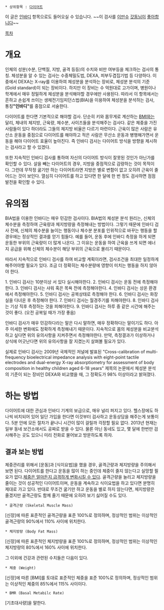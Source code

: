  * 상위항목 : [[다이어트]]
이 글은 [[인바디]] 항목으로도 들어오실 수 있습니다.
~~이 검사를 [[이만수]] [[갓동님]]이 [[SK 와이번스/2013년|좋아합니다]]~~


[[목차]]

= 개요 =
인체의 성분(수분, 단백질, 지방, 골격 등등)의 수치와 비만 여부등을 체크하는 검사의 통칭.
체성분을 알 수 있는 검사는 수중체밀도법, DEXA, 피부두겹집기법 등 다양하다. 이 중에서 DEXA는 X-ray를 이용하여 체성분을 분석하는 장비로, 체성분 분석의 기준(Gold standard)이 되는 장비이다. 하지만 이 장비는 수 억원대로 고가이며, 병원이나 학계에서 매우 정밀하게 체성분을 분석해야할 경우에만 사용된다.
따라서 이 항목에서는 흔하고 손쉽게 쓰이는 생체전기임피던스법(BIA)을 이용하여 체성분을 분석하는 검사, 통칭''' "인바디"'''를 중점으로 서술한다.

다이어트를 한다면 기본적으로 해야할 검사. 단순히 키와 몸무게로 계산하는 [[BMI]]와는 달리, 체내의 체지방, 근육량, 체수분, 사이즈들을 분석해주는 검사다. 같은 체중을 가진 사람들이 있다 하더라도 그들의 체지방 비율은 다르기 마련이다. 근육이 많은 사람은 유산소 운동을 중점으로 다이어트를 해야하고 적은 사람은 무산소 운동과 병행해가면서 운동을 해야 다이어트 효율이 높아진다. 즉 인바디 검사는 다이어트 방식을 방향을 제시하는 검사라고 할 수 있겠다.

또한 지속적인 인바디 검사를 통하여 자신의 다이어트 방식이 잘못된 것인가 아닌가를 확인할 수 있다. 살을 빼는 다이어트의 경우, 지방을 중점적으로 감량하는 것이 목적이다. 그런데 무작정 굶기만 하는 다이어트라면 지방은 별로 변함이 없고 오히려 근육이 줄어드는 것이 보인다. 열심히 다이어트를 하고 있다면 한 달에 한 번 정도 검사하면 점점 발전을 확인할 수 있다.
= 유의점 =
BIA법을 이용한 인바디는 매우 민감한 검사이다. BIA법의 체성분 분석 원리는, 신체의 체수분을 측정하여 근육량과 체지방량을 측정해내는 방법이다. 그렇기 때문에 인바디 검사 전에, 신체의 체수분을 늘이는 행동이나 체수분 분포를 인위적으로 바꾸는 행동을 할 경우에는 정상적인 결과를 얻기 힘들다. 예를 들어, 운동 후에 인바디 측정을 하게 되면 운동한 부위의 근육량이 더 많게 나온다. 그 이유는 운동을 하여 근육을 쓰게 되면 에너지 공급을 위해 신체의 체수분이 해당 부위의 근육으로 몰리기 때문이다.

따라서 지속적으로 인바디 검사를 하여 비교할 계획이라면, 검사조건을 최대한 일정하게 해주어야할 필요가 있다. 조금 더 정확히는 체수분량에 영향이 미치는 행동을 하지 않아야 한다.

1. 인바디 검사는 10분이상 서 있다 실시해야한다.
2. 인바디 검사는 운동 전에 측정해야한다.
3. 인바디 검사는 샤워 혹은 목욕 전에 측정해야한다.
4. 인바디 검사는 상온 환경에서 측정해야한다.
5. 인바디 검사는 공복상태로 측정해야 한다.
6. 인바디 검사는 화장실을 다녀온 후 측정해야 한다.
7. 인바디 검사는 월경주기를 피해야한다.
8. 인바디 검사는 기상 직후 측정하는 것을 피해야한다.
9. 인바디 검사는 하루 중 같은 시간에 해주는 것이 좋다. (오전 공복일 때가 가장 좋음)

인바디 검사가 매우 민감하다라는 말은 다시 말하면, 매우 정확하다는 말이기도 하다. 아주 미세한 변화에도 정확하게 측정해내기 때문이다. 지속적으로 몸의 체성분을 비교분석하고 싶다면 위의 유의사항을 지켜주면서 측정해야한다. 만약, 측정결과가 이상하거나 상식에 어긋난다면 위의 유의사항을 잘 지켰는지 살펴볼 필요가 있다.

실제로 인바디 검사는 2009년 국제적인 저널에 발표된 "Cross-calibration of multi-frequency bioelectrical impedance analysis with eight-point tactile electrodes and dual-energy X-ray absorptiometry for assessment of body composition in healthy children aged 6-18 years" 제목의 논문에서 체성분 분석의 기준이 되는 장비인 DEXA와 비교했을 때, 그 정확도가 98% 이상이라고 밝혀졌다.

= 하는 방법 =
다이어트에 대한 관심과 인바디 기계의 보급으로, 매우 널리 퍼지고 있다. 헬스장에도 하나씩 비치되어 있어 일단 가입을 한다면 이것부터 검사하고 운동상담을 해주는게 보통이다. 5분 안에 모든 절차가 끝나니 시간이 많이 걸릴까 걱정할 필요 없다.
2013년 현재는 일부 동네 보건소에서도 공짜로 받을 수 있다. 물론 아닌 동네도 있고, 몇 달에 한번만 검사해주는 곳도 있으니 미리 전화로 물어보고 방문하도록 하자.

== 결과 보는 방법 ==
체중관리를 위해서 [운동]과 [식이요법]을 했을 경우, 골격근량과 체지방량을 주의해서 보면 된다. 다이어트를 한다고 운동을 많이 하는 중인데 체중이 줄지 않는다고 실망할 필요가 없다.[http://www.fnnews.com/view?ra=Sent1101m_View&corp=fnnews&arcid=201311150100167010008624&cDateYear=2013&cDateMonth=11&cDateDay=15 체중은 얼마든지 급격하게 변화시킬 수 있다]. 골격근량을 늘리고 체지방량을 줄이는 것이 성공적인 다이어트이며, 운동을 계속하고 식이요법을 하고 있다면 분명히 제대로 가고 있다. 반대로 무조건 굶기만 하고 운동을 별로 하지 않는다면, 체지방량은 줄겠지만 골격근량도 함께 줄기 때문에 오히려 보기 싫어질 수도 있다.

 * 골격근량 (Skeletal Muscle Mass)
[신장]에 따른 표준적인 골격근량을 표준 100%로 정의하며, 정상적인 범위는 이상적인 골격근량의 90%에서 110% 사이에 위치한다.

 * 체지방량 (Body Fat Mass)
[신장]에 따른 표준적인 체지방량을 표준 100%로 정의하며, 정상적인 범위는 이상적인 체지방량의 80%에서 160% 사이에 위치한다.


그 이외에 건강과 관련된 수치들은 다음이 있다.

 * 체중 (Weight)
[신장]에 따른 [BMI]를 토대로 표준적인 체중을 표준 100%로 정의하며, 정상적인 범위는 이상적인 체중의 85%에서 115% 사이이다. 

 * BMR (Basal Metabilc Rate)
[기초대사량]을 말한다.


